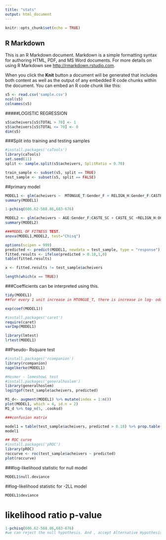 ---
title: "stats"
output: html_document
---

```{r setup, include=FALSE}
knitr::opts_chunk$set(echo = TRUE)
```

## R Markdown

This is an R Markdown document. Markdown is a simple formatting syntax for authoring HTML, PDF, and MS Word documents. For more details on using R Markdown see <http://rmarkdown.rstudio.com>.

When you click the **Knit** button a document will be generated that includes both content as well as the output of any embedded R code chunks within the document. You can embed an R code chunk like this:

```{r }
s5 <- read.csv('sample.csv')
ncol(s5)
colnames(s5)

```

#####LOGISTIC REGRESSION
```{r }
s5$acheivers[s5$TOTAL > 70] <- 1
s5$acheivers[s5$TOTAL <= 70] <- 0
dim(s5)

```


###Split into training and testing samples
```{r }

#install.packages('caTools')
library(caTools)
set.seed(11)
split <- sample.split(s5$acheivers, SplitRatio = 0.70)

train_sample <- subset(s5, split == TRUE)
test_sample <- subset(s5, split == FALSE)
```


##primary model
```{r }

MODEL1 <- glm(acheivers ~  MTONGUE_T:Gender_F + RELIGN_H:Gender_F:CASTE_OT:AGE+ CASTE_SC:MTONGUE_T:AGE:RELIGN_H + CASTE_SC:MTONGUE_T + CASTE_SC:OCCU_A:Gender_F + MTONGUE_T + RELIGN_H:Gender_F,data=train_sample, family = binomial)
summary(MODEL1)

```

```{r}

1-pchisq(606.62-588.86,683-676)
```


```{r }

MODEL2 <- glm(acheivers ~ AGE:Gender_F:CASTE_SC + CASTE_SC +RELIGN_H:OCCU_B + Gender_F + MTONGUE_T:Gender_F + Gender_T:RELIGN_H ,data=train_sample, family = binomial)
summary(MODEL2)
```



```{r }
###MODEL OF FITNESS TEST.
anova(MODEL1,MODEL2, test="Chisq")
```



```{r }
options(scipen = 999)
predicted <- predict(MODEL1, newdata = test_sample, type = "response")
fitted.results <- ifelse(predicted > 0.18,1,0)
table(fitted.results)
```



```{r }
x <- fitted.results != test_sample$acheivers

length(which(x == TRUE))

```

###Coefficients can be interpreted using this.
```{r }
tidy(MODEL1)
##for every 1 unit increase in MTONGUE_T, there is increase in log- odds of high-achievers by 0.636 units.

```


```{r }
exp(coef(MODEL1))
```


```{r }
#install.packages('caret')
require(caret)
varImp(MODEL1)

```

```{r }

library(lmtest)
lrtest(MODEL1)

```


##Pseudo- Rsquare test
```{r }
#install.packages('rcompanion')
library(rcompanion)
nagelkerke(MODEL1)
```

```{r }
#Hosmer - lemeshowL test
#install.packages('generalhoslem')
library(generalhoslem)
logitgof(test_sample$acheivers, predicted)

```

```{r }

M1_d<- augment(MODEL1) %>% mutate(index = 1:n())
plot(MODEL1, which = 4, id.n = 2)
M1_d %>% top_n(5, .cooksd)
```


```{r }
###confusion matrix

model1 = table(test_sample$acheivers, predicted > 0.18) %>% prop.table()
model1

```

```{r }
## ROC curve
#install.packages('pROC')
library(pROC)
roccurve <- roc(test_sample$acheivers ~ predicted)
plot(roccurve)
```



###log-likelihood statistic for null model
```{r }
MODEL1$null.deviance
```


##log-likelihood statistic for -2LL model

```{r }
MODEL1$deviance
```

# likelihood ratio p-value
```{r }
1-pchisq(606.62-588.86,683-676)
#we can reject the null hypothesis. And , accept Alternative Hypothesis - it shows that Current model improves base model.
```


```{r }

```

```{r }

```



```{r }

```


```{r }

```



```{r }

```



```{r }

```

